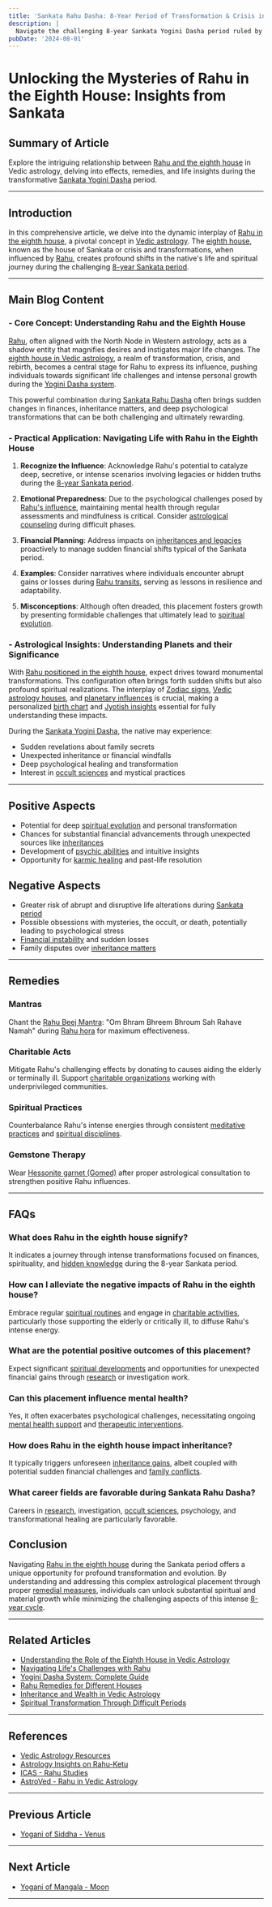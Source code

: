 ```yaml
---
title: 'Sankata Rahu Dasha: 8-Year Period of Transformation & Crisis in Vedic Astrology'
description: |
  Navigate the challenging 8-year Sankata Yogini Dasha period ruled by Rahu. Understand the suffering, transformation, and growth opportunities in money, power, business, and family matters through Vedic astrology.
pubDate: '2024-08-01'
---
```


# Unlocking the Mysteries of Rahu in the Eighth House: Insights from Sankata

## Summary of Article
Explore the intriguing relationship between [Rahu and the eighth house](/blogs-md/rahu-eighth-house) in Vedic astrology, delving into effects, remedies, and life insights during the transformative [Sankata Yogini Dasha](/blogs-md/0402_Yogini_Dasha/) period.

---

## Introduction
In this comprehensive article, we delve into the dynamic interplay of [Rahu in the eighth house](https://www.astrosage.com/rahu-in-8th-house.asp), a pivotal concept in [Vedic astrology](https://www.britannica.com/topic/jyotisha). The [eighth house](https://cafeastrology.com/eighth_house_astrology.html), known as the house of Sankata or crisis and transformations, when influenced by [Rahu](https://www.astroved.com/astropedia/en/rahu-in-vedic-astrology), creates profound shifts in the native's life and spiritual journey during the challenging [8-year Sankata period](/blogs-md/sankata-dasha-effects).

---

## Main Blog Content

### - Core Concept: Understanding Rahu and the Eighth House
[Rahu](https://ica.net/rahu-north-node/), often aligned with the North Node in Western astrology, acts as a shadow entity that magnifies desires and instigates major life changes. The [eighth house in Vedic astrology](/blogs-md/eighth-house-vedic), a realm of transformation, crisis, and rebirth, becomes a central stage for Rahu to express its influence, pushing individuals towards significant life challenges and intense personal growth during the [Yogini Dasha system](/blogs-md/0402_Yogini_Dasha/).

This powerful combination during [Sankata Rahu Dasha](/blogs-md/rahu-dasha-eighth-house) often brings sudden changes in finances, inheritance matters, and deep psychological transformations that can be both challenging and ultimately rewarding.

### - Practical Application: Navigating Life with Rahu in the Eighth House
1. **Recognize the Influence**: Acknowledge Rahu's potential to catalyze deep, secretive, or intense scenarios involving legacies or hidden truths during the [8-year Sankata period](/blogs-md/sankata-period-effects).

2. **Emotional Preparedness**: Due to the psychological challenges posed by [Rahu's influence](/blogs-md/rahu-psychological-effects), maintaining mental health through regular assessments and mindfulness is critical. Consider [astrological counseling](/blogs-md/astrological-therapy) during difficult phases.

3. **Financial Planning**: Address impacts on [inheritances and legacies](/blogs-md/inheritance-astrology) proactively to manage sudden financial shifts typical of the Sankata period.

4. **Examples**: Consider narratives where individuals encounter abrupt gains or losses during [Rahu transits](/blogs-md/rahu-transit-effects), serving as lessons in resilience and adaptability.

5. **Misconceptions**: Although often dreaded, this placement fosters growth by presenting formidable challenges that ultimately lead to [spiritual evolution](/blogs-md/spiritual-growth-astrology).

### - Astrological Insights: Understanding Planets and their Significance
With [Rahu positioned in the eighth house](/blogs-md/rahu-eighth-house-effects), expect drives toward monumental transformations. This configuration often brings forth sudden shifts but also profound spiritual realizations. The interplay of [Zodiac signs](/blogs-md/zodiac-signs-eighth-house), [Vedic astrology houses](/blogs-md/vedic-houses-system), and [planetary influences](/blogs-md/planetary-combinations) is crucial, making a personalized [birth chart](/blogs-md/birth-chart-analysis) and [Jyotish insights](/blogs-md/jyotish-consultation) essential for fully understanding these impacts.

During the [Sankata Yogini Dasha](/blogs-md/yogini-dasha-sankata), the native may experience:
- Sudden revelations about family secrets
- Unexpected inheritance or financial windfalls
- Deep psychological healing and transformation
- Interest in [occult sciences](/blogs-md/occult-astrology) and mystical practices

---

## Positive Aspects
- Potential for deep [spiritual evolution](/blogs-md/spiritual-transformation-rahu) and personal transformation
- Chances for substantial financial advancements through unexpected sources like [inheritances](/blogs-md/inheritance-indicators-astrology)
- Development of [psychic abilities](/blogs-md/psychic-development-astrology) and intuitive insights
- Opportunity for [karmic healing](/blogs-md/karmic-astrology) and past-life resolution

## Negative Aspects
- Greater risk of abrupt and disruptive life alterations during [Sankata period](/blogs-md/crisis-periods-astrology)
- Possible obsessions with mysteries, the occult, or death, potentially leading to psychological stress
- [Financial instability](/blogs-md/financial-challenges-rahu) and sudden losses
- Family disputes over [inheritance matters](/blogs-md/family-disputes-astrology)

---

## Remedies
### Mantras
Chant the [Rahu Beej Mantra](https://www.astrosage.com/mantra/rahu-mantra.asp): "Om Bhram Bhreem Bhroum Sah Rahave Namah" during [Rahu hora](/blogs-md/rahu-hora-timing) for maximum effectiveness.

### Charitable Acts
Mitigate Rahu's challenging effects by donating to causes aiding the elderly or terminally ill. Support [charitable organizations](/blogs-md/rahu-charity-remedies) working with underprivileged communities.

### Spiritual Practices
Counterbalance Rahu's intense energies through consistent [meditative practices](/blogs-md/meditation-rahu-remedies) and [spiritual disciplines](/blogs-md/spiritual-remedies-rahu).

### Gemstone Therapy
Wear [Hessonite garnet (Gomed)](/blogs-md/hessonite-rahu-remedy) after proper astrological consultation to strengthen positive Rahu influences.

---

## FAQs
### What does Rahu in the eighth house signify?
It indicates a journey through intense transformations focused on finances, spirituality, and [hidden knowledge](/blogs-md/hidden-knowledge-eighth-house) during the 8-year Sankata period.

### How can I alleviate the negative impacts of Rahu in the eighth house?
Embrace regular [spiritual routines](/blogs-md/daily-spiritual-practices) and engage in [charitable activities](/blogs-md/charity-rahu-remedies), particularly those supporting the elderly or critically ill, to diffuse Rahu's intense energy.

### What are the potential positive outcomes of this placement?
Expect significant [spiritual developments](/blogs-md/spiritual-growth-eighth-house) and opportunities for unexpected financial gains through [research](/blogs-md/research-career-rahu) or investigation work.

### Can this placement influence mental health?
Yes, it often exacerbates psychological challenges, necessitating ongoing [mental health support](/blogs-md/mental-health-astrology) and [therapeutic interventions](/blogs-md/therapy-astrological-guidance).

### How does Rahu in the eighth house impact inheritance?
It typically triggers unforeseen [inheritance gains](/blogs-md/sudden-wealth-astrology), albeit coupled with potential sudden financial challenges and [family conflicts](/blogs-md/family-karma-astrology).

### What career fields are favorable during Sankata Rahu Dasha?
Careers in [research](/blogs-md/research-careers-astrology), investigation, [occult sciences](/blogs-md/occult-career-astrology), psychology, and transformational healing are particularly favorable.

## Conclusion
Navigating [Rahu in the eighth house](/blogs-md/rahu-eighth-house-complete-guide) during the Sankata period offers a unique opportunity for profound transformation and evolution. By understanding and addressing this complex astrological placement through proper [remedial measures](/blogs-md/astrological-remedies-guide), individuals can unlock substantial spiritual and material growth while minimizing the challenging aspects of this intense [8-year cycle](/blogs-md/yogini-dasha-cycles).

---

## Related Articles
- [Understanding the Role of the Eighth House in Vedic Astrology](/blogs-md/eighth-house-complete-guide)
- [Navigating Life's Challenges with Rahu](/blogs-md/rahu-challenges-solutions)
- [Yogini Dasha System: Complete Guide](/blogs-md/0402_Yogini_Dasha/)
- [Rahu Remedies for Different Houses](/blogs-md/rahu-remedies-houses)
- [Inheritance and Wealth in Vedic Astrology](/blogs-md/wealth-inheritance-astrology)
- [Spiritual Transformation Through Difficult Periods](/blogs-md/spiritual-crisis-growth)

---

## References
- [Vedic Astrology Resources](https://www.vedicastrology.com)
- [Astrology Insights on Rahu-Ketu](https://www.astrology.com/rahu-ketu)
- [ICAS - Rahu Studies](https://ica.net/rahu-north-node/)
- [AstroVed - Rahu in Vedic Astrology](https://www.astroved.com/astropedia/en/rahu-in-vedic-astrology)

---

## Previous Article
- [Yogani of Siddha - Venus](/blogs-md/0402_Yogini_Dasha/0507_Siddha_Venus_7.mdx)

---

## Next Article
- [Yogani of Mangala - Moon](/blogs-md/0402_Yogini_Dasha/0501_Mangala_Moon_1.mdx)

---

